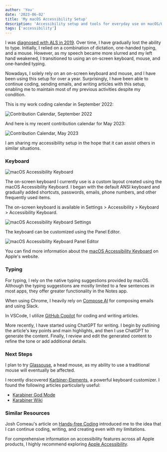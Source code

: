 ```yaml
---
author: 'You'
date: '2023-06-02'
title: 'My macOS Accessibility Setup'
description: 'Accessibility setup and tools for everyday use on macOS/OSX'
tags: ['accessibility']
---
```


I was [diagnosed with ALS in 2019](/articles/the-als-story). Over time, I have gradually lost the ability to type. Initially, I relied on a combination of dictation, one-handed typing, and a mouse. However, as my speech became more slurred and my left hand weakened, I transitioned to using an on-screen keyboard, mouse, and one-handed typing.

Nowadays, I solely rely on an on-screen keyboard and mouse, and I have been using this setup for over a year. Surprisingly, I have been able to continue coding, sending emails, and writing articles with this setup, enabling me to maintain most of my previous activities despite my condition.

This is my work coding calendar in September 2022:

<Image
  src="/images/my-mac-accessibility-setup/contrib-calendar.png"
  alt="Contribution Calendar, September 2022"
/>

And here is my recent contribution calendar for May 2023:

<Image
  src="/images/my-mac-accessibility-setup/contrib-calendar-may-2023.png"
  alt="Contribution Calendar, May 2023"
/>

I am sharing my accessibility setup in the hope that it can assist others in similar situations.

### Keyboard

<Image
  src="/images/my-mac-accessibility-setup/macos-accessibility-keyboard.png"
  alt="macOS Accessibility Keyboard"
/>

The on-screen keyboard I currently use is a custom layout created using the macOS Accessibility Keyboard. I began with the default ANSI keyboard and gradually added shortcuts, passwords, emails, phone numbers, and other frequently used items.

The on-screen keyboard is available in Settings > Accessibility > Keyboard > Accessibility Keyboard.

<Image
  src="/images/my-mac-accessibility-setup/osx-settings.png"
  alt="macOS Accessibility Keyboard Settings"
/>

The keyboard can be customized using the Panel Editor.

<Image
  src="/images/my-mac-accessibility-setup/panel-editor.png"
  alt="macOS Accessibility Keyboard Panel Editor"
/>

You can find more information about the [macOS Accessibility Keyboard](https://support.apple.com/en-in/guide/mac-help/mchlc74c1c9f/mac) on Apple's website.

### Typing

For typing, I rely on the native typing suggestions provided by macOS. Although the typing suggestions are mostly limited to a few sentences in most apps, they offer greater functionality in the Notes app.

When using Chrome, I heavily rely on [Compose AI](https://compose.ai/) for composing emails and using Slack.

In VSCode, I utilize [GitHub Copilot](https://copilot.github.com/) for coding and writing articles.

More recently, I have started using ChatGPT for writing. I begin by outlining the article's key points and main highlights, and then I use ChatGPT to generate the content. Finally, I review and edit the generated content to refine the tone or add additional details.

### Next Steps

I plan to try [Glassouse](https://glassouse.com/), a head mouse, as my ability to use a traditional mouse will eventually be affected.

I recently discovered [Karbiner-Elements](https://karabiner-elements.pqrs.org/), a powerful keyboard customizer. I found the following articles particularly useful:

- [Karabiner God Mode](https://medium.com/@nikitavoloboev/karabiner-god-mode-7407a5ddc8f6)
- [Karabiner Wiki](https://wiki.nikiv.dev/macOS/apps/karabiner/)

### Similar Resources

Josh Comeau's article on [Hands-free Coding](https://www.joshwcomeau.com/blog/hands-free-coding/) introduced me to the idea that I can continue coding, writing, and creating even with my limitations.

For comprehensive information on accessibility features across all Apple products, I highly recommend exploring [Apple Accessibility](https://www.apple.com/accessibility/).
